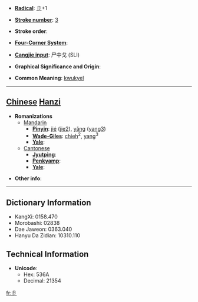 * '''[[Wiktionary:Chinese radical index| Radical]]''': [[Wiktionary:Chinese radical index 卩|卩]]+1

* '''[[Wiktionary:Chinese total strokes index|Stroke number]]''': [[Wiktionary:Chinese total strokes index 3|3]]

* '''Stroke order''': 

* '''[[Wiktionary:Chinese four corner index|Four-Corner System]]''': 

* '''[[Wiktionary:Chinese Cangjie index|Cangjie input]]''': 尸中戈 (SLI)

* '''Graphical Significance and Origin''': 

* '''Common Meaning''': [[kwukyel]]

----

== [[Chinese]] [[Hanzi]] ==

* '''Romanizations'''
** [[Mandarin]]
*** '''[[Pinyin]]''': [[jié]] ([[jie2]]), [[yǎng]] ([[yang3]])
*** '''[[Wade-Giles]]''': [[chieh]]<sup>2</sup>, [[yang]]<sup>3</sup>
*** '''[[Yale]]''': 
**[[Cantonese]]
***'''[[Jyutping]]''':
***'''[[Penkyamp]]''': 
***'''[[Yale]]''': 

* '''Other info''': 

----

== Dictionary Information ==

* KangXi: 0158.470
* Morobashi: 02838
* Dae Jaweon: 0363.040
* Hanyu Da Zidian: 10310.110

== Technical Information ==

* '''Unicode''':
** Hex: 536A
** Decimal: 21354

[[fr:卪]]